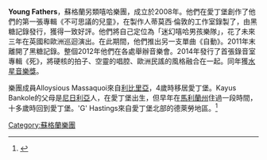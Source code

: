 {{Infobox musical artist  <!-- See Wikipedia:WikiProject Musicians -->
| name                = Young Fathers
| image               = Young Fathers concert Portland.jpg
| caption             = 2014年4月Young Fathers舉辦的音樂會
| image_size          = 
| background          = group_or_band
| alias               =  
| origin              = [[蘇格蘭|蘇格蘭]][[愛丁堡|愛丁堡]]
| genre               = [[另類嘻哈|另類嘻哈]]、[[實驗嘻哈|實驗嘻哈]]
| years_active        = 2008年至今
| label               = Black Sugar Records<br/>[[Anticon|Anticon]] / [[Big_Dada|Big Dada]]
| associated_acts     = 
| website             = [http://www.young-fathers.com/ young-fathers.com]
| current_members     = Alloysious Massaquoi<br/>Kayus Bankole<br/>'G' Hastings
| past_members        = 
}}
'''Young Fathers'''，蘇格蘭另類嘻哈樂團，成立於2008年。他們在愛丁堡創作了他們的第一張專輯《不可思議的兒童》，在製作人蒂莫西·倫敦的工作室錄製了，由黑糖記錄發行，獲得一致好評。他們將自己定位為「迷幻嘻哈男孩樂隊」，花了未來三年在英國和歐洲​​巡迴演出。在此期間，他們推出另一支單曲《自動》。2011年末離開了黑糖記錄。整個2012年他們在各處舉辦音樂會。2014年發行了首張錄音室專輯《死》，將硬核的拍子、空靈的唱腔、歐洲民謠的風格融合在一起。同年獲[[水星音樂獎|水星音樂獎]]。

樂團成員Alloysious Massaquoi來自[[利比里亞|利比里亞]]，4歲時移居愛丁堡。Kayus Bankole的父母是[[尼日利亞|尼日利亞]]人，在愛丁堡出生，但早年在[[馬利蘭州|馬利蘭州]]住過一段時間，十多歲時回到愛丁堡。'G' Hastings來自愛丁堡北部的德萊勞地區。<ref>{{cite web|url=http://www.thefader.com/2012/09/28/young-fathers-deadline-mp3/|title=Young Fathers "Deadline" MP3|publisher=The Fader|first=Amber|last=Bravo|date=September 28, 2012|access-date=2014-11-02|archive-date=2021-05-07|archive-url=https://web.archive.org/web/20210507130447/https://www.thefader.com/2012/09/28/young-fathers-deadline-mp3}}</ref>

[[Category:蘇格蘭樂團|Category:蘇格蘭樂團]]